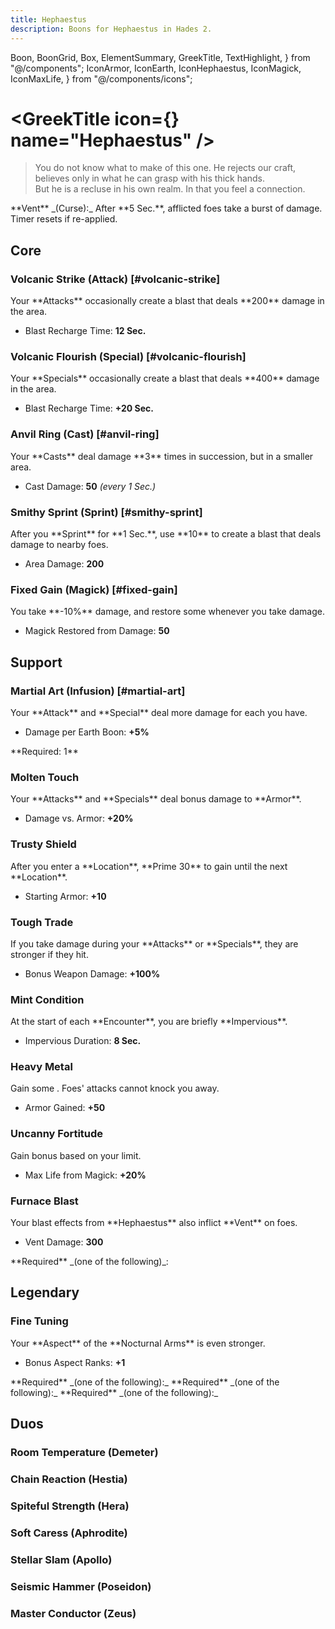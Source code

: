 ```yaml
---
title: Hephaestus
description: Boons for Hephaestus in Hades 2.
---
```


  Boon,
  BoonGrid,
  Box,
  ElementSummary,
  GreekTitle,
  TextHighlight,
} from "@/components";
  IconArmor,
  IconEarth,
  IconHephaestus,
  IconMagick,
  IconMaxLife,
} from "@/components/icons";



# <GreekTitle icon={<IconHephaestus  />} name="Hephaestus" />

> You do not know what to make of this one. He rejects our craft, believes only in what he can grasp with his thick hands.\
> But he is a recluse in his own realm. In that you feel a connection.

<Box className="mt-4">
  **Vent** _(Curse):_ After **5 Sec.**, afflicted foes take a burst of damage.
  Timer resets if re-applied.
</Box>

<ElementSummary boons={DbBoons.Hephaestus} />

## Core

### Volcanic Strike (Attack) [#volcanic-strike]

<Boon boon={DbBoons.Hephaestus.volcanicStrike}>
Your **Attacks** occasionally create a blast that deals **200** damage in the area.

- Blast Recharge Time: **12 Sec.**

</Boon>

### Volcanic Flourish (Special) [#volcanic-flourish]

<Boon boon={DbBoons.Hephaestus.volcanicFlourish}>
Your **Specials** occasionally create a blast that deals **400** damage in the area.

- Blast Recharge Time: **+20 Sec.**

</Boon>

### Anvil Ring (Cast) [#anvil-ring]

<Boon boon={DbBoons.Hephaestus.anvilRing}>
Your **Casts** deal damage **3** times in succession, but in a smaller area.

- Cast Damage: **50** _(every 1 Sec.)_

</Boon>

### Smithy Sprint (Sprint) [#smithy-sprint]

<Boon boon={DbBoons.Hephaestus.smithySprint}>
After you **Sprint** for **1 Sec.**, use **10** <IconMagick /> to create a blast that deals damage to nearby foes.

- Area Damage: **200**

</Boon>

### Fixed Gain (Magick) [#fixed-gain]

<Boon boon={DbBoons.Hephaestus.fixedGain}>
You take **-10%** damage, and restore some <IconMagick /> whenever you take damage.

- Magick Restored from Damage: **50**

</Boon>

## Support

### <TextHighlight type="infusion">Martial Art (Infusion)</TextHighlight> [#martial-art]

<Boon boon={DbBoons.Hephaestus.martialArt}>
Your **Attack** and **Special** deal more damage for each <IconEarth /> you have.

- Damage per Earth Boon: **+5%**

</Boon>

<Callout>
  **Required: 1** <IconEarth />
</Callout>

### Molten Touch

<Boon boon={DbBoons.Hephaestus.moltenTouch}>
Your **Attacks** and **Specials** deal bonus damage to **Armor**.

- Damage vs. Armor: **+20%**

</Boon>

### Trusty Shield

<Boon boon={DbBoons.Hephaestus.trustyShield}>
After you enter a **Location**, **Prime 30** <IconMagick /> to gain <IconArmor /> until the next **Location**.

- Starting Armor: **+10**

</Boon>

### Tough Trade

<Boon boon={DbBoons.Hephaestus.toughTrade}>
If you take damage during your **Attacks** or **Specials**, they are stronger if they hit.

- Bonus Weapon Damage: **+100%**

</Boon>

### Mint Condition

<Boon boon={DbBoons.Hephaestus.mintCondition}>
At the start of each **Encounter**, you are briefly **Impervious**.

- Impervious Duration: **8 Sec.**

</Boon>

### Heavy Metal

<Boon boon={DbBoons.Hephaestus.heavyMetal}>
Gain some <IconArmor />. Foes' attacks cannot knock you away.

- Armor Gained: **+50**

</Boon>

### Uncanny Fortitude

<Boon boon={DbBoons.Hephaestus.uncannyFortitude}>
Gain bonus <IconMaxLife /> based on your <IconMagick /> limit.

- Max Life from Magick: **+20%**

</Boon>

### Furnace Blast

<Boon boon={DbBoons.Hephaestus.furnaceBlast}>
Your blast effects from **Hephaestus** also inflict **Vent** on foes.

- Vent Damage: **300**

</Boon>

<Callout>
  **Required** _(one of the following)_:
  <BoonGrid
    boons={[
      DbBoons.Hephaestus.volcanicStrike,
      DbBoons.Hephaestus.volcanicFlourish,
      DbBoons.Hephaestus.smithySprint,
    ]}
  />
</Callout>

## <TextHighlight type="legendary">Legendary</TextHighlight>

### <TextHighlight type="legendary">Fine Tuning</TextHighlight>

<Boon boon={DbBoons.Hephaestus.fineTuning}>
Your **Aspect** of the **Nocturnal Arms** is even stronger.

- Bonus Aspect Ranks: **+1**

</Boon>
<Callout>
  **Required** _(one of the following):_  
  <BoonGrid
    boons={[
      DbBoons.Hephaestus.volcanicStrike,
      DbBoons.Hephaestus.volcanicFlourish
    ]}
  />
</Callout>

<Callout>
  **Required** _(one of the following):_
  <BoonGrid
    boons={[
      DbBoons.Hephaestus.heavyMetal,
      DbBoons.Hephaestus.trustyShield,
      DbBoons.Hephaestus.mintCondition,
    ]}
  />
</Callout>

<Callout>
  **Required** _(one of the following):_
  <BoonGrid
    boons={[
      DbBoons.Hephaestus.toughTrade,
      DbBoons.Hephaestus.moltenTouch,
      DbBoons.Hephaestus.furnaceBlast,
    ]}
  />
</Callout>

## <TextHighlight type="duo">Duos</TextHighlight>

### <TextHighlight type="duo">Room Temperature</TextHighlight> (Demeter)

<RoomTemperature />

### <TextHighlight type="duo">Chain Reaction</TextHighlight> (Hestia)

<ChainReaction />

### <TextHighlight type="duo">Spiteful Strength</TextHighlight> (Hera)

<SpitefulStrength />

### <TextHighlight type="duo">Soft Caress</TextHighlight> (Aphrodite)

<SoftCaress />

### <TextHighlight type="duo">Stellar Slam</TextHighlight> (Apollo)

<StellarSlam />

### <TextHighlight type="duo">Seismic Hammer</TextHighlight> (Poseidon)

<SeismicHammer />

### <TextHighlight type="duo">Master Conductor</TextHighlight> (Zeus)

<MasterConductor />
